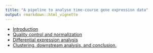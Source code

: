 ```yaml
---
title: "A pipeline to analyse time-course gene expression data"
output: rmarkdown::html_vignette
---
```


- [Introduction](00_introduction.html)
- [Quality control and normalization](01_quality_control_normalization.html)
- [Differential expression analysis](02_differential_expression_analysis.html)
- [Clustering, downstream analysis, and conclusion.](03_clustering.html)


